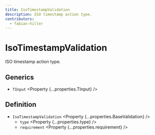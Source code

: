 ```yaml
---
title: IsoTimestampValidation
description: ISO timestamp action type.
contributors:
  - fabian-hiller
---
```



# IsoTimestampValidation

ISO timestamp action type.

## Generics

- `TInput` <Property {...properties.TInput} />

## Definition

- `IsoTimestampValidation` <Property {...properties.BaseValidation} />
  - `type` <Property {...properties.type} />
  - `requirement` <Property {...properties.requirement} />
